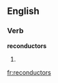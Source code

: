 ==English==

===Verb===
'''reconductors'''

# {{third-person singular of|[[reconductor]]}}

[[fr:reconductors]]